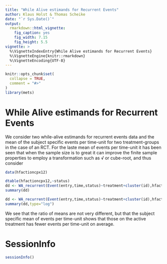 ```yaml
---
title: "While Alive estimands for Recurrent Events"
author: Klaus Holst & Thomas Scheike
date: "`r Sys.Date()`"
output:
  rmarkdown::html_vignette:
    fig_caption: yes
    fig_width: 7.15
    fig_height: 5.5        
vignette: >
  %\VignetteIndexEntry{While Alive estimands for Recurrent Events}
  %\VignetteEngine{knitr::rmarkdown}
  %\VignetteEncoding{UTF-8}
---
```


```r
knitr::opts_chunk$set(
  collapse = TRUE,
  comment = "#>"
)
library(mets)
```


While Alive estimands for Recurrent Events
==========================================

We consider two while-alive estimands for recurrent events data
\begin{align*}
 \frac{E(N(D \wedge t))}{E(D \wedge t)}
\end{align*}
and the mean of the subject specific events per time-unit 
\begin{align*}
 E( \frac{N(D \wedge t)}{D \wedge t} ) 
\end{align*}
for two treatment-groups in the case of an RCT. 
For the laste mean of events per time-unit it has been seen that when the sample size is to great
it can improve the finite sample properties to employ a transformation such as $\sqrt$ or cube-root, and
thus consider 
\begin{align*}
 E( (\frac{N(D \wedge t)}{D \wedge t})^.33 ) 
\end{align*}

```r
data(hfactioncpx12)

dtable(hfactioncpx12,~status)
dd <- WA_recurrent(Event(entry,time,status)~treatment+cluster(id),hfactioncpx12,time=2,death.code=2)
summary(dd)

dd <- WA_recurrent(Event(entry,time,status)~treatment+cluster(id),hfactioncpx12,time=2,death.code=2,trans=.333)
summary(dd,type="log")
```

We see that the ratio of means are not very different, but that the subject specific 
mean of events per time-unit shows that those on the active treatment has fewer events per time-unit on
average.

SessionInfo
============


```r
sessionInfo()
```


